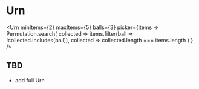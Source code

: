 
# Urn

<!-- 
<Analyzer
  render={({ start, stop, analyze }) => (
    <Urn
      balls={3}
      minItems={2}
      maxItems={5}
      samples={3}
      uniqueItems={true}
      hideCombinations={false}
      canEditSamples={true}
      canEditOrder={true}
      canEditUnique={true}
      picker={(items, number = items.length, strictOrder, unique) => {
        start()
        const results = Permutation.search(
          (collected, solutions) =>
            analyze(
              collected,
              collected.length >= number
                ? []
                : unique
                ? items.filter(
                    ball =>
                      !collected.includes(ball) &&
                      (strictOrder ||
                        !solutions.find(solution =>
                          Permutation.isEqual([...collected, ball], solution)
                        ))
                  )
                : items
            ),
          (collected, solutions) =>
            collected.length === number &&
            (strictOrder ||
              !solutions.find(solution =>
                Permutation.isEqual(collected, solution)
              ))
        )
        stop()
        return results
      }}
    />
  )}
/> -->

<Urn
  minItems={2}
  maxItems={5}
  balls={3}
  picker={items =>
    Permutation.search(
      collected => items.filter(ball => !collected.includes(ball)),
      collected => collected.length === items.length
    )
  }
/>

## TBD

- add full Urn